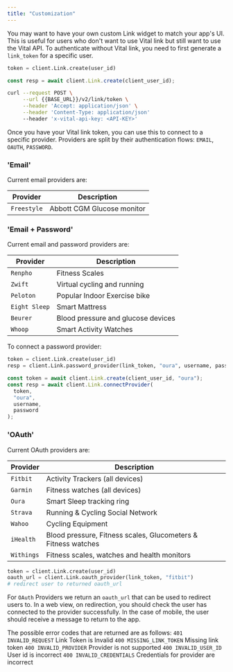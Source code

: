 ```yaml
---
title: "Customization"
---
```


You may want to have your own custom Link widget to match your app's UI. This is useful for users who don't want to use Vital link but still want to use the Vital API.
To authenticate without Vital link, you need to first generate a `link_token` for a specific user.

<SnippetGroup>

```python Generating a Vital-Link
token = client.Link.create(user_id)
```

```js
const resp = await client.Link.create(client_user_id);
```

```bash
curl --request POST \
     --url {{BASE_URL}}/v2/link/token \
     --header 'Accept: application/json' \
     --header 'Content-Type: application/json'
     --header 'x-vital-api-key: <API-KEY>'
```

</SnippetGroup>

Once you have your Vital link token, you can use this to connect to a specific provider. Providers are split by their authentication flows: `EMAIL`, `OAUTH`, `PASSWORD`.

### 'Email'

Current email providers are:

| Provider  | Description                |
| --------- | -------------------------- |
| `Freestyle` | Abbott CGM Glucose monitor |

### 'Email + Password'

Current email and password providers are:

| Provider    | Description                        |
| ----------- | ---------------------------------- |
| `Renpho`      | Fitness Scales                     |
| `Zwift`       | Virtual cycling and running        |
| `Peloton`     | Popular Indoor Exercise bike       |
| `Eight Sleep` | Smart Mattress                     |
| `Beurer`      | Blood pressure and glucose devices |
| `Whoop`       | Smart Activity Watches             |

To connect a password provider:

<SnippetGroup>

```python Connecting a password provider:
token = client.Link.create(user_id)
resp = client.Link.password_provider(link_token, "oura", username, password)
```

```js JavaScript
const token = await client.Link.create(client_user_id, "oura");
const resp = await client.Link.connectProvider(
  token,
  "oura",
  username,
  password
);
```

</SnippetGroup>

### 'OAuth'

Current OAuth providers are:

| Provider | Description                                                   |
| -------- | ------------------------------------------------------------- |
| `Fitbit`   | Activity Trackers (all devices)                               |
| `Garmin`   | Fitness watches (all devices)                                 |
| `Oura`     | Smart Sleep tracking ring                                     |
| `Strava`   | Running & Cycling Social Network                              |
| `Wahoo`    | Cycling Equipment                                             |
| `iHealth`  | Blood pressure, Fitness scales, Glucometers & Fitness watches |
| `Withings` | Fitness scales, watches and health monitors                   |

```python Connecting a password provider:
token = client.Link.create(user_id)
oauth_url = client.Link.oauth_provider(link_token, "fitbit")
# redirect user to returned oauth_url
```

For `OAuth` Providers we return an `oauth_url` that can be used to redirect users to. In a web view, on redirection, you should check the user has connected to the provider successfully. In the case of mobile, the user should receive a message to return to the app.

The possible error codes that are returned are as follows:
`401 INVALID_REQUEST` Link Token is Invalid
`400 MISSING_LINK_TOKEN` Missing link token
`400 INVALID_PROVIDER` Provider is not supported
`400 INVALID_USER_ID` User id is incorrect
`400 INVALID_CREDENTIALS` Credentials for provider are incorrect
